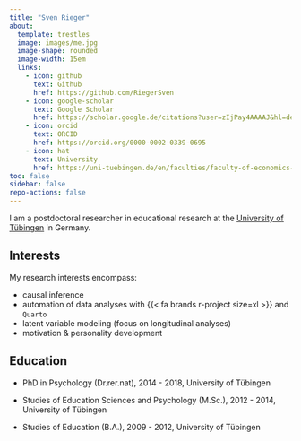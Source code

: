 ```yaml
---
title: "Sven Rieger"
about:
  template: trestles
  image: images/me.jpg
  image-shape: rounded
  image-width: 15em
  links:
    - icon: github
      text: Github
      href: https://github.com/RiegerSven
    - icon: google-scholar
      text: Google Scholar
      href: https://scholar.google.de/citations?user=zIjPay4AAAAJ&hl=de 
    - icon: orcid
      text: ORCID
      href: https://orcid.org/0000-0002-0339-0695
    - icon: hat
      text: University
      href: https://uni-tuebingen.de/en/faculties/faculty-of-economics-and-social-sciences/subjects/department-of-social-sciences/education-sciences-and-psychology/institute/staff/rieger-sven-dr/
toc: false
sidebar: false
repo-actions: false
---
```



I am a postdoctoral researcher in educational research at the [University of Tübingen](https://uni-tuebingen.de/) in Germany.

## Interests

My research interests encompass:

- causal inference
- automation of data analyses with {{< fa brands r-project size=xl >}} and `Quarto`
- latent variable modeling (focus on longitudinal analyses)
- motivation & personality development 

## Education

- PhD in Psychology (Dr.rer.nat), 2014 - 2018, University of Tübingen

- Studies of Education Sciences and Psychology (M.Sc.), 2012 - 2014, University of Tübingen 

- Studies of Education (B.A.), 2009 - 2012, University of Tübingen
